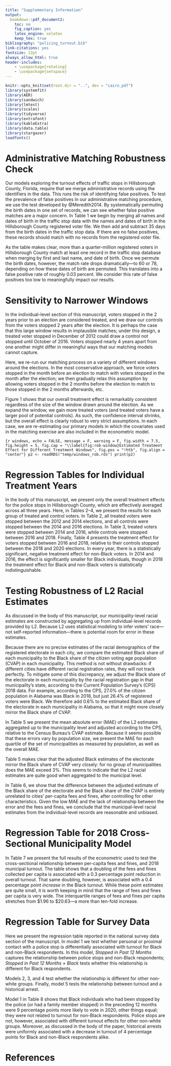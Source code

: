 ```yaml
---
title: "Supplementary Information"
output:
  bookdown::pdf_document2:
    toc: no
    fig_caption: yes
    latex_engine: xelatex
    keep_tex: true
bibliography: "policing_turnout.bib"
link-citations: yes
fontsize: 12pt
always_allow_html: true
header-includes:
    - \usepackage{rotating}
    - \usepackage{setspace}
---
```

```r
knitr::opts_knit$set(root.dir = "..", dev = "cairo_pdf")
library(systemfit)
library(AER)
library(sandwich)
library(lmtest)
library(scales)
library(tidyverse)
library(extrafont)
library(kableExtra)
library(data.table)
library(stargazer)
loadfonts()
```
\pagenumbering{gobble}
\pagenumbering{arabic}
\doublespacing


# Administrative Matching Robustness Check {-}

Our models exploring the turnout effects of traffic stops in Hillsborough County, Florida, require that we merge administrative records using the identifiers in the data. This runs the risk of identifying false positives. To test the prevalence of false positives in our administrative matching procedure, we use the test developed by @Meredith2014. By systematically permuting the birth dates in one set of records, we can see whether false positive matches are a major concern. In Table 1 we begin by merging all names and dates of birth in the traffic stop data with the names and dates of birth in the Hillsborough County registered voter file. We then add and subtract 35 days from the birth dates in the traffic stop data. If there are no false positives, these records should match with no records from the registered voter file.

\begin{singlespace}
```r
table <- readRDS("./temp/plus_minus_35.rds")

j <- table %>% 
  mutate_all(linebreak) %>% 
  knitr::kable(booktabs = T, caption = "(\\#tab:change-dobs) Results of Shifting Birthdates", linesep = "", escape = F,
               col.names = linebreak(c("Group", "Number of Matches Between\nTraffic Stop and Voter File Records")),
               align = "c") %>% 
  kable_styling(latex_options = c("HOLD_position"),
                position = "center")
j
```
\end{singlespace}

As the table makes clear, more than a quarter-million registered voters in Hillsborough County match at least one record in the traffic stop database when merging by first and last name, and date of birth. Once we permute the birth dates, however, the match rate drops dramatically---to 60 or 78, depending on how these dates of birth are permuted. This translates into a false positive rate of roughly 0.03 percent. We consider this rate of false positives too low to meaningfully impact our results.

# Sensitivity to Narrower Windows {-}

In the individual-level section of this manuscript, voters stopped in the 2 years prior to an election are considered treated, and we draw our controls from the voters stopped 2 years after the election. It is perhaps the case that this large window results in implausible matches; under this design, a treated voter stopped in December of 2012 could draw a control not stopped until October of 2016. Voters stopped nearly 4 years apart from one another might differ in meaningful ways that our matching models cannot capture.

Here, we re-run our matching process on a variety of different windows around the elections. In the most conservative approach, we force voters stopped in the month before an election to match with voters stopped in the month after the election; we then gradually relax this assumption by allowing voters stopped in the 2 months before the election to match to those stopped in the 2 months afterwards, etc.

Figure 1 shows that our overall treatment effect is remarkably consistent regardless of the size of the window drawn around the election. As we expand the window, we gain more treated voters (and treated voters have a larger pool of potential controls). As such, the confidence interval shrinks, but the overall effect is clearly robust to very strict assumptions. In each case, we are re-estimating our primary models in which the covariates used in the matching exercise are also included in the econometric model.

```{r windows, echo = FALSE, message = F, warning = F, fig.width = 7.5, fig.height = 5, fig.cap = "\\label{fig:rob-window}Estimated Treatment Effect for Different Treatment Windows", fig.pos = "!htb", fig.align = "center"}
p2 <- readRDS("temp/windows_rob.rds")
print(p2)
```

# Regression Tables for Individual Treatment Years {-}

In the body of this manuscript, we present only the overall treatment effects for the police stops in Hillsborough County, which are effectively averaged across all three years. Here, in Tables 2--4, we present the results for each group of treated and control voters. In Table 2, all treated voters were stopped between the 2012 and 2014 elections, and all controls were stopped between the 2014 and 2016 elections. In Table 3, treated voters were stopped between 2014 and 2016, while controls were stopped between 2016 and 2018. Finally, Table 4 presents the treatment effect for voters stopped between 2016 and 2018, relative to their controls stopped between the 2018 and 2020 elections. In every year, there is a statistically significant, negative treatment effect for non-Black voters. In 2014 and 2016, the effect is significantly smaller for Black individuals, though in 2018 the treatment effect for Black and non-Black voters is statistically indistinguishable.

\begin{singlespace}
\input{"../temp/dind_reg_y2014-11-04.tex"}
\end{singlespace}

\begin{singlespace}
\input{"../temp/dind_reg_y2016-11-08.tex"}
\end{singlespace}

\begin{singlespace}
\input{"../temp/dind_reg_y2018-11-06.tex"}
\end{singlespace}

# Testing Robustness of L2 Racial Estimates {-}

As discussed in the body of this manuscript, our municipality-level racial estimates are constructed by aggregating up from individual-level records provided by L2. Because L2 uses statistical modeling to infer voters' race---not self-reported information---there is potential room for error in these estimates.

Because there are no precise estimates of the racial demographics of the registered electorate in each city, we compare the estimated Black share of each municipality to the Black share of the citizen voting age population (CVAP) in each municipality. This method is not without drawbacks: if different cities have different racial registration rates, they will not track perfectly. To mitigate some of this discrepancy, we adjust the Black share of the electorate in each municipality by the racial registration gap in that municipality's state, according to the Current Population Survey's (CPS) 2018 data. For example, according to the CPS, 27.0% of the citizen population in Alabama was Black in 2018, but just 26.4% of registered voters were Black. We therefore add 0.6% to the estimated Black share of the electorate in each municipality in Alabama, so that it might more closely mirror the Black share of CVAP.

In Table 5 we present the mean absolute error (MAE) of the L2 estimates aggregated up to the municipality level and adjusted according to the CPS, relative to the Census Bureau's CVAP estimate. Because it seems possible that these errors vary by population size, we present the MAE for each quartile of the set of municipalities as measured by population, as well as the overall MAE.

\begin{singlespace}
```r
t <- readRDS("./temp/maes.rds") %>%
  mutate_all(~ gsub("[%]", "\\\\%", .))
j <- t %>%
  mutate_all(linebreak) %>%
  knitr::kable(booktabs = T, caption = "(\\#tab:mae) MAE of L2 Municipality Estimates, CVAP", linesep = "", escape = F,
               col.names = linebreak(colnames(t)),
               align = "c") %>%
  kable_styling(latex_options = c("HOLD_position"),
                position = "center")
j
```
\end{singlespace}

Table 5 makes clear that the adjusted Black estimates of the electorate mirror the Black share of CVAP very closely: for no group of municipalities does the MAE exceed 3%. This seems to indicate that the L2 racial estimates are quite good when aggregated to the municipal level.

In Table 6, we show that the difference between the adjusted estimate of the Black share of the electorate and the Black share of the CVAP is entirely unrelated to cities' per-capita fees and fines, after controlling for other characteristics. Given the low MAE and the lack of relationship between the error and the fees and fines, we conclude that the municipal-level racial estimates from the individual-level records are reasonable and unbiased.

\begin{singlespace}
\input{"../temp/mae_clean.tex"}
\end{singlespace}

# Regression Table for 2018 Cross-Sectional Municipality Model {-}

In Table 7 we present the full results of the econometric used to test the cross-sectional relationship between per-capita fees and fines, and 2018 municipal turnout. The table shows that a doubling of the fees and fines collected per capita is associated with a 0.3 percentage point reduction in overall turnout. That same doubling, however, is associated with a 0.4 percentage point *increase* in the Black turnout. While these point estimates are quite small, it is worth keeping in mind that the range of fees and fines per capita is very wide. The interquartile ranges of fees and fines per capita stretches from \$1.96 to \$20.63---a more than ten-fold increase.

\begin{singlespace}
\input{"../temp/cog_cross_clean.tex"}
\end{singlespace}

# Regression Table for Survey Data {-}

Here we present the regression table reported in the national survey data section of the manuscript. In model 1 we test whether personal or proximal contact with a police stop is differentially associated with turnout for Black and non-Black respondents. In this model, *Stopped in Past 12 Months* captures the relationship between police stops and non-Black respondents; *Stopped in Past 12 Months × Black* tests whether this relationship is different for Black respondents.

Models 2, 3, and 4 test whether the relationship is different for other non-white groups. Finally, model 5 tests the relationship between turnout and a historical arrest.

\begin{singlespace}
\input{"../temp/anes_clean.tex"}
\end{singlespace}

Model 1 in Table 8 shows that Black individuals who had been stopped by the police (or had a family member stopped) in the preceding 12 months were 9 percentage points more likely to vote in 2020, other things equal; they were not related to turnout for non-Black respondents. Police stops are not, however, associated with different turnout effects for other non-white groups. Moreover, as discussed in the body of the paper, historical arrests were uniformly associated with a decrease in turnout of 4 percentage points for Black and non-Black respondents alike. 


\newpage
# References {-}